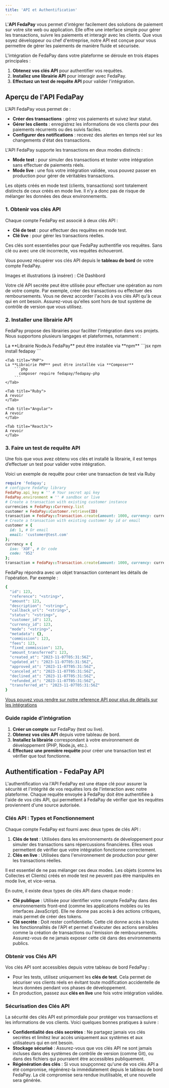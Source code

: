 ```yaml
---
title: 'API et Authentification'
---
```


L'**API FedaPay** vous permet d'intégrer facilement des solutions de paiement sur votre site web ou application. Elle offre une interface simple pour gérer les transactions, suivre les paiements et interagir avec les clients. Que vous soyez développeur ou chef d'entreprise, notre API est conçue pour vous permettre de gérer les paiements de manière fluide et sécurisée.

L'intégration de FedaPay dans votre plateforme se déroule en trois étapes principales :

1. **Obtenez vos clés API** pour authentifier vos requêtes.
2. **Installez une librairie API** pour interagir avec FedaPay.
3. **Effectuez un test de requête API** pour valider l'intégration.

## Aperçu de l'API FedaPay

L'API FedaPay vous permet de :
- **Créer des transactions** : gérez vos paiements et suivez leur statut.
- **Gérer les clients** : enregistrez les informations de vos clients pour des paiements récurrents ou des suivis faciles.
- **Configurer des notifications** : recevez des alertes en temps réel sur les changements d'état des transactions.

L'API FedaPay supporte les transactions en deux modes distincts :

- **Mode test** : pour simuler des transactions et tester votre intégration sans effectuer de paiements réels.
- **Mode live** : une fois votre intégration validée, vous pouvez passer en production pour gérer de véritables transactions.

Les objets créés en mode test (clients, transactions) sont totalement distincts de ceux créés en mode live. Il n'y a donc pas de risque de mélanger les données des deux environnements.

### 1. Obtenir vos clés API 

Chaque compte FedaPay est associé à deux clés API :
- **Clé de test** : pour effectuer des requêtes en mode test.
- **Clé live** : pour gérer les transactions réelles.

Ces clés sont essentielles pour que FedaPay authentifie vos requêtes. Sans clé ou avec une clé incorrecte, vos requêtes échoueront.

Vous pouvez récupérer vos clés API depuis le **tableau de bord** de votre compte FedaPay.

<Info>Images et illustrations (à insérer) : Clé Dashbord</Info>

<Note>Votre clé API secrète peut être utilisée pour effectuer une opération au nom de votre compte. Par exemple, créer des transactions ou effectuer des remboursements. Vous ne devez accorder l'accès à vos clés API qu'à ceux qui en ont besoin. Assurez-vous qu'elles sont hors de tout système de contrôle de version que vous utilisez.</Note>

### 2. Installer une librairie API

FedaPay propose des librairies pour faciliter l'intégration dans vos projets. Nous supportons plusieurs langages et plateformes, notamment :

<Tabs>
    <Tab title="Node.js">
    La **Librairie NodeJs FedaPay** peut être installée via **npm**
        ```jsx
        npm install fedapay
        ```
    </Tab>

    <Tab title="PHP">
    La **Librairie PHP** peut être installée via **Composer**
        ```php
          composer require fedapay/fedapay-php
        ```
    </Tab>

    <Tab title="Ruby">
    A revoir
    </Tab>

    <Tab title="Angular">
    A revoir
    </Tab>

    <Tab title="ReactJs">
    A revoir
    </Tab>
</Tabs>

### 3. Faire un test de requête API

Une fois que vous avez obtenu vos clés et installé la librairie, il est temps d’effectuer un test pour valider votre intégration.

Voici un exemple de requête pour créer une transaction de test via Ruby

```ruby
require 'fedapay';
# configure FedaPay library
FedaPay.api_key = '' # Your secret api key
FedaPay.environment = '' # sandbox or live
# Create a transaction with existing customer instance
currencies = FedaPay::Currency.list
customer = FedaPay::Customer.retrieve(ID)
transaction = FedaPay::Transaction.create(amount: 1000, currency: currencies.first.to_hash, customer: customer.to_hash, description: '');
# Create a transaction with existing customer by id or email
customer = {
  id: 1, # Or email
  email: 'customer@test.com'
};
currency = {
  iso: 'XOF', # Or code
  code: '952'
};
transaction = FedaPay::Transaction.create(amount: 1000, currency: currency, customer: customer, description: '');
```

FedaPay répondra avec un objet transaction contenant les détails de l'opération. Par exemple :

```ruby
{
  "id": 123,
  "reference": "<string>",
  "amount": 123,
  "description": "<string>",
  "callback_url": "<string>",
  "status": "<string>",
  "customer_id": 123,
  "currency_id": 123,
  "mode": "<string>",
  "metadata": {},
  "commission": 123,
  "fees": 123,
  "fixed_commission": 123,
  "amount_transferred": 123,
  "created_at": "2023-11-07T05:31:56Z",
  "updated_at": "2023-11-07T05:31:56Z",
  "approved_at": "2023-11-07T05:31:56Z",
  "canceled_at": "2023-11-07T05:31:56Z",
  "declined_at": "2023-11-07T05:31:56Z",
  "refunded_at": "2023-11-07T05:31:56Z",
  "transferred_at": "2023-11-07T05:31:56Z"
}
```

<Note>[Vous pouvez vous rendre sur  notre reference API pour plus de détails sur les intégrations](/api-reference/introduction)</Note>

### Guide rapide d'intégration

1. **Créer un compte** sur FedaPay (test ou live).
2. **Obtenez vos clés API** depuis votre tableau de bord.
3. **Installez la librairie** correspondant à votre environnement de développement (PHP, Node.js, etc.).
4. **Effectuez une première requête** pour créer une transaction test et vérifier que tout fonctionne.


## Authentification - FedaPay API

L'authentification via l'API FedaPay est une étape clé pour assurer la sécurité et l'intégrité de vos requêtes lors de l'interaction avec notre plateforme. Chaque requête envoyée à FedaPay doit être authentifiée à l'aide de vos clés API, qui permettent à FedaPay de vérifier que les requêtes proviennent d'une source autorisée.

### Clés API : Types et Fonctionnement

Chaque compte FedaPay est fourni avec deux types de clés API :

1. **Clés de test** : Utilisées dans les environnements de développement pour simuler des transactions sans répercussions financières. Elles vous permettent de vérifier que votre intégration fonctionne correctement.
2. **Clés en live** : Utilisées dans l'environnement de production pour gérer les transactions réelles.

Il est essentiel de ne pas mélanger ces deux modes. Les objets (comme les Collectes et Clients) créés en mode test ne peuvent pas être manipulés en mode live, et vice-versa.

En outre, il existe deux types de clés API dans chaque mode :

- **Clé publique** : Utilisée pour identifier votre compte FedaPay dans des environnements front-end (comme les applications mobiles ou les interfaces JavaScript). Elle ne donne pas accès à des actions critiques, mais permet de créer des tokens.
- **Clé secrète** : Doit rester confidentielle. Cette clé donne accès à toutes les fonctionnalités de l'API et permet d'exécuter des actions sensibles comme la création de transactions ou l'émission de remboursements. Assurez-vous de ne jamais exposer cette clé dans des environnements publics.

### Obtenir vos Clés API

Vos clés API sont accessibles depuis votre tableau de bord FedaPay :

- Pour les tests, utilisez uniquement les **clés de test**. Cela permet de sécuriser vos clients réels en évitant toute modification accidentelle de leurs données pendant vos phases de développement.
- En production, passez aux **clés en live** une fois votre intégration validée.

### Sécurisation des Clés API

La sécurité des clés API est primordiale pour protéger vos transactions et les informations de vos clients. Voici quelques bonnes pratiques à suivre :

- **Confidentialité des clés secrètes** : Ne partagez jamais vos clés secrètes et limitez leur accès uniquement aux systèmes et aux utilisateurs qui en ont besoin.
- **Stockage sécurisé** : Assurez-vous que vos clés API ne sont jamais incluses dans des systèmes de contrôle de version (comme Git), ou dans des fichiers qui pourraient être accessibles publiquement.
- **Régénération des clés** : Si vous soupçonnez qu'une de vos clés API a été compromise, régénérez-la immédiatement depuis le tableau de bord FedaPay. La clé compromise sera rendue inutilisable, et une nouvelle sera générée.

